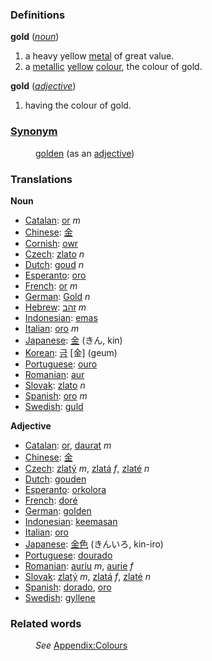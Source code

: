 ===Definitions===
;'''gold''' (''[[noun]]'')
#a heavy yellow [[metal]] of great value.
#a [[metallic]] [[yellow]] [[color|colour]], the colour of gold.
;'''gold''' (''[[adjective]]'')
#having the colour of gold.

===[[Synonym]]===
:[[golden]] (as an [[adjective]])

===Translations===

'''Noun'''
* [[Catalan]]: [[or]] ''m''
* [[Chinese]]: [[金]]
* [[Cornish]]: [[owr]]
* [[Czech]]: [[zlato]] ''n''
* [[Dutch]]: [[goud]] ''n''
* [[Esperanto]]: [[oro]]
* [[French]]: [[or]] ''m''
* [[German]]: [[Gold]] ''n''
* [[Hebrew]]: [[זהב]] ''m''
* [[Indonesian]]: [[emas]]
* [[Italian]]: [[oro]] ''m''
* [[Japanese]]: [[金]] (きん, kin)
* [[Korean]]: [[금]] [金] (geum)
* [[Portuguese]]: [[ouro]]
* [[Romanian]]: [[aur]]
* [[Slovak]]: [[zlato]] ''n''
* [[Spanish]]: [[oro]] ''m''
* [[Swedish]]: [[guld]]

'''Adjective'''
* [[Catalan]]: [[or]], [[daurat]] ''m''
* [[Chinese]]: [[金]]
* [[Czech]]: [[zlatý]] ''m'', [[zlatá]] ''f'', [[zlaté]] ''n''
* [[Dutch]]: [[gouden]]
* [[Esperanto]]: [[orkolora]]
* [[French]]: [[doré]]
* [[German]]: [[golden]]
* [[Indonesian]]: [[emas|keemasan]]
* [[Italian]]: [[oro]]
* [[Japanese]]: [[金色]] (きんいろ, kin-iro)
* [[Portuguese]]: [[dourado]]
* [[Romanian]]: [[auriu]] ''m'', [[aurie]] ''f''
* [[Slovak]]: [[zlatý]] ''m'', [[zlatá]] ''f'', [[zlaté]] ''n''
* [[Spanish]]: [[dorado]], [[oro]]
* [[Swedish]]: [[gyllene]]

===Related words===
:''See'' [[Wiktionary_Appendix:Colours|Appendix:Colours]]